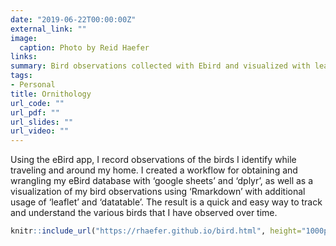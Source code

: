 ```yaml
---
date: "2019-06-22T00:00:00Z"
external_link: ""
image:
  caption: Photo by Reid Haefer
links:
summary: Bird observations collected with Ebird and visualized with leaflet.
tags:
- Personal
title: Ornithology
url_code: ""
url_pdf: ""
url_slides: ""
url_video: ""
---
```


Using the eBird app, I record observations of the birds I identify while traveling and around my home. I created a workflow for obtaining and wrangling my eBird database with 'google sheets' and 'dplyr', as well as a visualization of my bird observations using 'Rmarkdown' with additional usage of 'leaflet' and 'datatable'. The result is a quick and easy way to track and understand the various birds that I have observed over time.

```r
knitr::include_url("https://rhaefer.github.io/bird.html", height="1000px")
```


